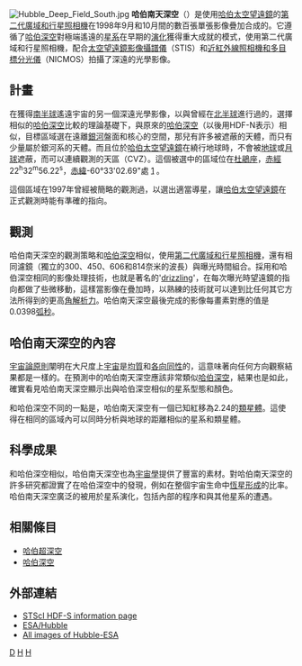 {{Unreferenced|time=2016-06-18T22:46:56+00:00}}
{{noteTA
|T=zh-cn:哈勃南天深空; zh-tw:哈伯南天深空; zh-hk:哈勃南天深空;
|1=zh-cn:哈勃; zh-tw:哈伯; zh-hk:哈勃;
|2=zh-cn:哈勃空间望远镜; zh-tw:哈伯太空望遠鏡; zh-hk:哈勃太空望遠鏡;
}}
[[File:Hubble_Deep_Field_South.jpg|thumb]]
'''哈伯南天深空'''（{{lang-en|Hubble Deep Field South}}）是使用[[哈伯太空望遠鏡|哈伯太空望遠鏡]]的[[第二代廣域和行星照相機|第二代廣域和行星照相機]]在1998年9月和10月間的數百張單張影像疊加合成的。它遵循了[[哈伯深空|哈伯深空]]對極端遙遠的[[星系|星系]]在早期的[[星系形成和演化|演化]]獲得重大成就的模式，使用第二代廣域和行星照相機，配合[[太空望遠鏡影像攝譜儀|太空望遠鏡影像攝譜儀]]（STIS）和[[近紅外線照相機和多目標分光儀|近紅外線照相機和多目標分光儀]]（NICMOS）拍攝了深遠的光學影像。

== 計畫 ==
在獲得[[南半球|南半球]]遙遠宇宙的另一個深遠光學影像，以與曾經在[[北半球|北半球]]進行過的，選擇相似的[[哈伯深空|哈伯深空]]比較的理論基礎下，與原來的[[哈伯深空|哈伯深空]]（以後用HDF-N表示）相似，目標區域選在遠離[[銀河|銀河]]盤面和核心的空間，那兒有許多被遮蔽的天體，而只有少量屬於銀河系的天體。而且位於[[哈伯太空望遠鏡|哈伯太空望遠鏡]]在繞行地球時，不會被[[地球|地球]]或[[月球|月球]]遮蔽，而可以連續觀測的天區（CVZ）。這個被選中的區域位在[[杜鵑座|杜鵑座]]，[[赤經|赤經]]22<sup>h</sup>32<sup>m</sup>56.22<sup>s</sup>，[[赤緯|赤緯]]-60°33'02.69"處 [http://www.stsci.edu/ftp/science/hdfsouth/coordinatesS.html] {{Wayback|url=http://www.stsci.edu/ftp/science/hdfsouth/coordinatesS.html |date=20210212032344 }}</sup>。

這個區域在1997年曾經被簡略的觀測過，以選出適當導星，讓[[哈伯太空望遠鏡|哈伯太空望遠鏡]]在正式觀測時能有準確的指向。

== 觀測 ==
哈伯南天深空的觀測策略和[[哈伯深空|哈伯深空]]相似，使用[[第二代廣域和行星照相機|第二代廣域和行星照相機]]，還有相同濾鏡（獨立的300、450、606和814奈米的波長）與曝光時間組合。採用和哈伯深空相同的影像处理技術，也就是著名的'[[Drizzle_(photometry)|drizzling]]'，在每次曝光時望遠鏡的指向都做了些微移動，這樣當影像在疊加時，以熟練的技術就可以達到比任何其它方法所得到的更高[[角解析力|角解析力]]。哈伯南天深空最後完成的影像每畫素對應的值是0.0398[[弧秒|弧秒]]。

== 哈伯南天深空的內容 ==
[[宇宙論原則|宇宙論原則]]闡明在大尺度上[[宇宙|宇宙]]是[[均質|均質]]和[[各向同性|各向同性]]的，這意味著向任何方向觀察結果都是一樣的。在預測中的哈伯南天深空應該非常類似[[哈伯深空|哈伯深空]]，結果也是如此，確實看見哈伯南天深空顯示出與哈伯深空相似的星系型態和顏色。

和哈伯深空不同的一點是，哈伯南天深空有一個已知紅移為2.24的[[類星體|類星體]]。這使得在相同的區域內可以同時分析與地球的距離相似的星系和類星體。

== 科學成果 ==
和哈伯深空相似，哈伯南天深空也為[[物理宇宙論|宇宙學]]提供了豐富的素材。對哈伯南天深空的許多研究都證實了在哈伯深空中的發現，例如在整個宇宙生命中[[恆星形成|恆星形成]]的比率。哈伯南天深空廣泛的被用於星系演化，包括內部的程序和與其他星系的遭遇。

== 相關條目 ==
*[[哈伯超深空|哈伯超深空]]
*[[哈伯深空|哈伯深空]]

== 外部連結 ==
{{commons category|Hubble Deep Field South}}
* [http://www.stsci.edu/ftp/science/hdfsouth/hdfs.html STScI HDF-S information page]
*[http://www.spacetelescope.org/science/deep_fields.html ESA/Hubble]{{Wayback|url=http://www.spacetelescope.org/science/deep_fields.html |date=20070119230853 }}
*[http://www.spacetelescope.org/images/archive/viewall/ All images of Hubble-ESA]{{Wayback|url=http://www.spacetelescope.org/images/archive/viewall/ |date=20070119231358 }}

{{哈伯太空望遠鏡}}

[[Category:哈伯太空望遠鏡影像|D]]
[[Category:天文观测|H]]
[[Category:宇宙学|H]]